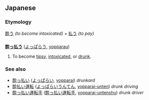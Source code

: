 == Japanese ==
=== Etymology ===
[[酔う]] ''(to become intoxicated)'' + [[払う]] ''(to pay)''
=== {{t1verb}} ===
'''[[酔]]っ[[払う]]''' ([[よっぱらう]], [[yopparau]])

# To become [[tipsy]], [[intoxicated]], or [[drunk]].

=== See also ===
*[[酔っ払い]] ([[よっぱらい]], [[yopparai]]) ''drunkard''
*[[酔払い運転]] ([[よっぱらいうんてん]], [[yopparaiunten|yopparai-unten]]) ''drunk driving''
*[[酔っ払い運転手]] ([[酔っ払い運転手]], [[yopparaiuntenshu|yopparai-untenshu]]) ''drunk driver''